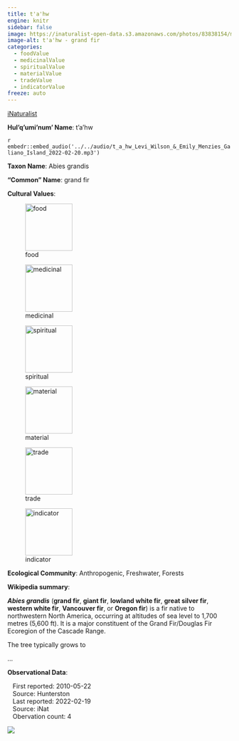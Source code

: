 ```yaml
---
title: t'a'hw
engine: knitr
sidebar: false
image: https://inaturalist-open-data.s3.amazonaws.com/photos/83838154/medium.jpeg
image-alt: t'a'hw - grand fir
categories:
  - foodValue
  - medicinalValue
  - spiritualValue
  - materialValue
  - tradeValue
  - indicatorValue
freeze: auto
---
```


<div role="img" class="imerss-photo" style="background-image: url(https://inaturalist-open-data.s3.amazonaws.com/photos/83838154/medium.jpeg)" 
 alt="t'a'hw - grand fir">
 <a href="https://www.inaturalist.org/taxa/63690" target="_blank" class="taxonDisplay-iNat-extern">iNaturalist<span class="external-link"></span></a>
</div>

**Hul'q'umi'num' Name**: t'a'hw

`r embedr::embed_audio('../../audio/t_a_hw_Levi_Wilson_&_Emily_Menzies_Galiano_Island_2022-02-20.mp3')`

**Taxon Name**: Abies grandis

**"Common" Name**: grand fir

**Cultural Values**:

:::{layout-nrow=1}
![food](/files/food.svg){width=106px}

![medicinal](/files/medicinal.svg){width=106px}

![spiritual](/files/spiritual.svg){width=106px}

![material](/files/material.svg){width=106px}

![trade](/files/trade.svg){width=106px}

![indicator](/files/indicator.svg){width=106px}
:::

**Ecological Community**: Anthropogenic, Freshwater, Forests

**Wikipedia summary**:
<p class="mw-empty-elt">
</p>

<p><i><b>Abies grandis</b></i> (<b>grand fir</b>, <b>giant fir</b>, <b>lowland white fir</b>, <b>great silver fir</b>, <b>western white fir</b>, <b>Vancouver fir</b>, or <b>Oregon fir</b>) is a fir native to northwestern North America, occurring at altitudes of sea level to 1,700 metres (5,600&#160;ft). It is a major constituent of the Grand Fir/Douglas Fir Ecoregion of the Cascade Range.
</p><p>The tree typically grows to</p>...

**Observational Data**:

|    First reported: 2010-05-22

|    Source: Hunterston

|    Last reported: 2022-02-19

|    Source: iNat

|    Obervation count: 4

![](community_dist.png)
